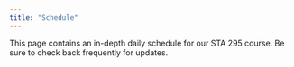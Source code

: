 ```yaml
---
title: "Schedule"
---
```



This page contains an in-depth daily schedule for our STA 295 course. Be sure to check back frequently for updates.